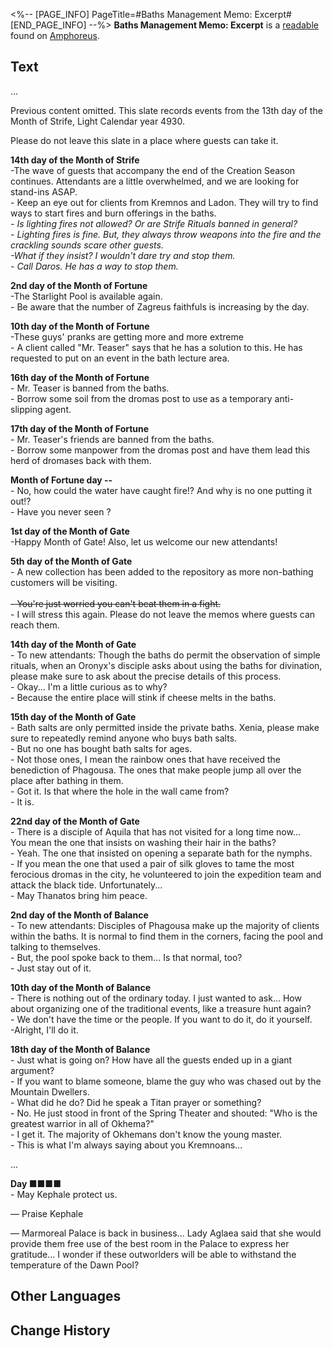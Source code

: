<%-- [PAGE_INFO]
PageTitle=#Baths Management Memo: Excerpt#
[END_PAGE_INFO] --%>
{{Readable Infobox
|id           = 472
|partIds      = 190783
|title        = 
|image        = Item Baths Management Memo- Excerpt.png
|world        = Amphoreus
|parts        = 1
|author       = <!--to be added-->
|description  = Public memos written by bath staff. The majority are records of incidents caused by followers of different faiths in the baths.
|part1        = Baths Management Memo: Excerpt
|source1      = {{cx|Source missing}}
|characters   = Aglaea; Aquila; Kephale; Oronyx; Phagousa; Thanatos; Zagreus
|factions     = Okhema
}}
'''Baths Management Memo: Excerpt''' is a [[readable]] found on [[Amphoreus]].
<!--
==Location==
{{Map Embed|<map name>|<marker id>}}
-->
==Text==
...

Previous content omitted. This slate records events from the 13th day of the Month of Strife, Light Calendar year 4930.

Please do not leave this slate in a place where guests can take it.

'''14th day of the Month of Strife'''<br />
-The wave of guests that accompany the end of the Creation Season continues. Attendants are a little overwhelmed, and we are looking for stand-ins ASAP.<br />
- Keep an eye out for clients from Kremnos and Ladon. They will try to find ways to start fires and burn offerings in the baths.<br />
''- Is lighting fires not allowed? Or are Strife Rituals banned in general?''<br />
''- Lighting fires is fine. But, they always throw weapons into the fire and the crackling sounds scare other guests.''<br />
''-What if they insist? I wouldn't dare try and stop them.''<br />
''- Call Daros. He has a way to stop them.''

'''2nd day of the Month of Fortune'''<br />
-The Starlight Pool is available again.<br />
- Be aware that the number of Zagreus faithfuls is increasing by the day.

'''10th day of the Month of Fortune'''<br />
-These guys' pranks are getting more and more extreme<br />
- A client called "Mr. Teaser" says that he has a solution to this. He has requested to put on an event in the bath lecture area.

'''16th day of the Month of Fortune'''<br />
- Mr. Teaser is banned from the baths.<br />
- Borrow some soil from the dromas post to use as a temporary anti-slipping agent.

'''17th day of the Month of Fortune'''<br />
- Mr. Teaser's friends are banned from the baths.<br />
- Borrow some manpower from the dromas post and have them lead this herd of dromases back with them.

'''Month of Fortune day --'''<br />
- No, how could the water have caught fire!? And why is no one putting it out!?<br />
- Have you never seen {{Rubi|Spirit Day|Leap Day}}?

'''1st day of the Month of Gate'''<br />
-Happy Month of Gate! Also, let us welcome our new attendants!

'''5th day of the Month of Gate'''<br />
- A new collection has been added to the repository as more non-bathing customers will be visiting.<br /><s>{{Size|28|- Keep an eye out for the Kremnoans.}}</s><br /><s>- You're just worried you can't beat them in a fight.</s><br />- I will stress this again. Please do not leave the memos where guests can reach them.

'''14th day of the Month of Gate'''<br />
- To new attendants: Though the baths do permit the observation of simple rituals, when an Oronyx's disciple asks about using the baths for divination, please make sure to ask about the precise details of this process.<br />
- Okay... I'm a little curious as to why?<br />
- Because the entire place will stink if cheese melts in the baths.

'''15th day of the Month of Gate'''<br />
- Bath salts are only permitted inside the private baths. Xenia, please make sure to repeatedly remind anyone who buys bath salts.<br />
- But no one has bought bath salts for ages.<br />
- Not those ones, I mean the rainbow ones that have received the benediction of Phagousa. The ones that make people jump all over the place after bathing in them.<br />
- Got it. Is that where the hole in the wall came from?<br />
- It is.

'''22nd day of the Month of Gate'''<br />
- There is a disciple of Aquila that has not visited for a long time now...<br />
You mean the one that insists on washing their hair in the baths?<br />
- Yeah. The one that insisted on opening a separate bath for the nymphs.<br />
- If you mean the one that used a pair of silk gloves to tame the most ferocious dromas in the city, he volunteered to join the expedition team and attack the black tide. Unfortunately...<br />
- May Thanatos bring him peace.

'''2nd day of the Month of Balance'''<br />
- To new attendants: Disciples of Phagousa make up the majority of clients within the baths. It is normal to find them in the corners, facing the pool and talking to themselves.<br />
- But, the pool spoke back to them... Is that normal, too?<br />
- Just stay out of it.

'''10th day of the Month of Balance'''<br />
- There is nothing out of the ordinary today. I just wanted to ask... How about organizing one of the traditional events, like a treasure hunt again?<br />
- We don't have the time or the people. If you want to do it, do it yourself.<br />
-Alright, I'll do it.

'''18th day of the Month of Balance'''<br />
- Just what is going on? How have all the guests ended up in a giant argument?<br />
- If you want to blame someone, blame the guy who was chased out by the Mountain Dwellers.<br />
- What did he do? Did he speak a Titan prayer or something?<br />
- No. He just stood in front of the Spring Theater and shouted: "Who is the greatest warrior in all of Okhema?"<br />
- I get it. The majority of Okhemans don't know the young master.<br />
- This is what I'm always saying about you Kremnoans...

...

'''Day ■■■■'''<br />
- May Kephale protect us.

&mdash; Praise Kephale

&mdash; Marmoreal Palace is back in business... Lady Aglaea said that she would provide them free use of the best room in the Palace to express her gratitude... I wonder if these outworlders will be able to withstand the temperature of the Dawn Pool?

<!--
==Trivia==
* 
-->
==Other Languages==
{{Other Languages
|en   = Baths Management Memo: Excerpt
|zhs  = 浴场管理备忘录•摘
|zht  = 浴場管理備忘錄•摘
|ja   = バルネア管理備忘録・抜粋
|ko   = 목욕탕 관리 비망록•발췌
|es   = Notas sobre la gestión de las termas (extracto)
|fr   = Note de gestion des thermes&nbsp;: extrait
|ru   = Меморандум управления купальней (выдержка)
|th   = บันทึกเตือนความจำ ในการดูแลโรงอาบน้ำ: สรุป
|vi   = Sổ Ghi Chép Quản Lý Nhà Tắm-Trích
|de   = Notizen zur Badverwaltung: Auszug
|id   = Catatan Manajemen Pemandian: Kutipan
|pt   = Trecho do Memorando da Gestão do Balneário
}}

==Change History==
{{Change History|3.0}}